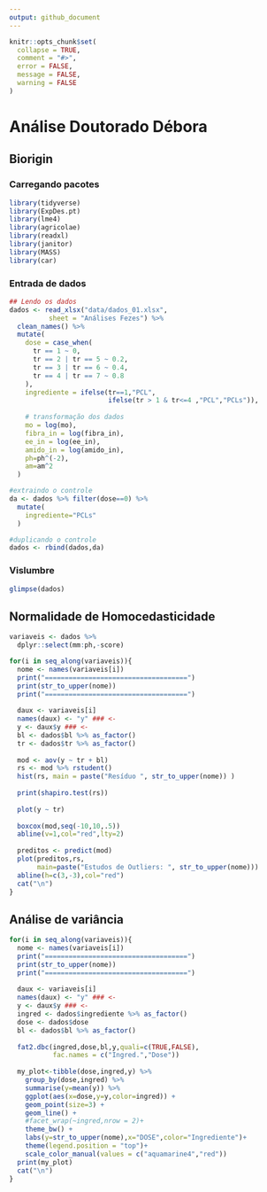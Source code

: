 ```yaml
---
output: github_document
---
```


<!-- README.md is generated from README.Rmd. Please edit that file -->

```r
knitr::opts_chunk$set(
  collapse = TRUE,
  comment = "#>",
  error = FALSE,
  message = FALSE,
  warning = FALSE
)
```

# Análise Doutorado Débora

## Biorigin

### Carregando pacotes
```r
library(tidyverse)
library(ExpDes.pt)
library(lme4)
library(agricolae)
library(readxl)
library(janitor)
library(MASS)
library(car)
```

### Entrada de dados
```r
## Lendo os dados
dados <- read_xlsx("data/dados_01.xlsx",
          sheet = "Análises Fezes") %>% 
  clean_names() %>% 
  mutate(
    dose = case_when(
      tr == 1 ~ 0,
      tr == 2 | tr == 5 ~ 0.2,
      tr == 3 | tr == 6 ~ 0.4,
      tr == 4 | tr == 7 ~ 0.8
    ),
    ingrediente = ifelse(tr==1,"PCL",
                         ifelse(tr > 1 & tr<=4 ,"PCL","PCLs")),
    
    # transformação dos dados
    mo = log(mo),
    fibra_in = log(fibra_in),
    ee_in = log(ee_in),
    amido_in = log(amido_in),
    ph=ph^(-2),
    am=am^2
  )

#extraindo o controle
da <- dados %>% filter(dose==0) %>% 
  mutate(
    ingrediente="PCLs"
  )

#duplicando o controle
dados <- rbind(dados,da)
```


### Vislumbre
```r
glimpse(dados)
```
## Normalidade de Homocedasticidade

```r
variaveis <- dados %>% 
  dplyr::select(mm:ph,-score)

for(i in seq_along(variaveis)){
  nome <- names(variaveis[i])
  print("====================================")
  print(str_to_upper(nome))
  print("====================================")
  
  daux <- variaveis[i]
  names(daux) <- "y" ### <-
  y <- daux$y ### <- 
  bl <- dados$bl %>% as_factor()
  tr <- dados$tr %>% as_factor()
  
  mod <- aov(y ~ tr + bl)
  rs <- mod %>% rstudent()
  hist(rs, main = paste("Resíduo ", str_to_upper(nome)) )
  
  print(shapiro.test(rs))
  
  plot(y ~ tr)
  
  boxcox(mod,seq(-10,10,.5))
  abline(v=1,col="red",lty=2)
  
  preditos <- predict(mod)
  plot(preditos,rs,
       main=paste("Estudos de Outliers: ", str_to_upper(nome)))
  abline(h=c(3,-3),col="red")
  cat("\n")
}
```



## Análise de variância

```r
for(i in seq_along(variaveis)){
  nome <- names(variaveis[i])
  print("====================================")
  print(str_to_upper(nome))
  print("====================================")
  
  daux <- variaveis[i]
  names(daux) <- "y" ### <-
  y <- daux$y ### <- 
  ingred <- dados$ingrediente %>% as_factor()
  dose <- dados$dose
  bl <- dados$bl %>% as_factor()
  
  fat2.dbc(ingred,dose,bl,y,quali=c(TRUE,FALSE),
           fac.names = c("Ingred.","Dose"))
  
  my_plot<-tibble(dose,ingred,y) %>%
    group_by(dose,ingred) %>% 
    summarise(y=mean(y)) %>% 
    ggplot(aes(x=dose,y=y,color=ingred)) +
    geom_point(size=3) +
    geom_line() +
    #facet_wrap(~ingred,nrow = 2)+
    theme_bw() +
    labs(y=str_to_upper(nome),x="DOSE",color="Ingrediente")+
    theme(legend.position = "top")+
    scale_color_manual(values = c("aquamarine4","red")) 
  print(my_plot)
  cat("\n")
}
```







